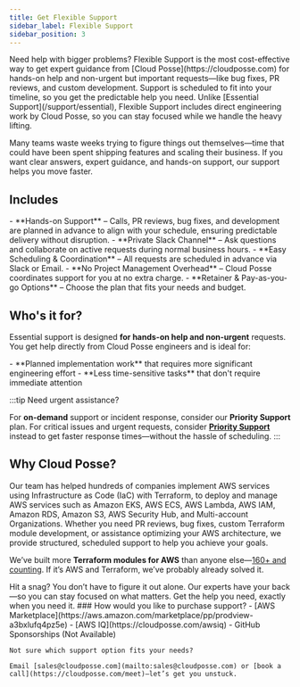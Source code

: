 ```yaml
---
title: Get Flexible Support
sidebar_label: Flexible Support
sidebar_position: 3
---
```


<Intro>
Need help with bigger problems? Flexible Support is the most cost-effective way to get expert guidance from [Cloud Posse](https://cloudposse.com) for hands-on help and non-urgent but important requests—like bug fixes, PR reviews, and custom development. Support is scheduled to fit into your timeline, so you get the predictable help you need. Unlike [Essential Support](/support/essential), Flexible Support includes direct engineering work by Cloud Posse, so you can stay focused while we handle the heavy lifting.
</Intro>

Many teams waste weeks trying to figure things out themselves—time that could have been spent shipping features and scaling their business. If you want clear answers, expert guidance, and hands-on support, our support helps you move faster.

## Includes

<FeatureList>
  - **Hands-on Support** – Calls, PR reviews, bug fixes, and development are planned in advance to align with your schedule, ensuring predictable delivery without disruption.
  - **Private Slack Channel** – Ask questions and collaborate on active requests during normal business hours.
  - **Easy Scheduling & Coordination** – All requests are scheduled in advance via Slack or Email.
  - **No Project Management Overhead** – Cloud Posse coordinates support for you at no extra charge.
  - **Retainer & Pay-as-you-go Options** – Choose the plan that fits your needs and budget.
</FeatureList>

## Who's it for?

Essential support is designed **for hands-on help and non-urgent** requests. You get help directly from Cloud Posse engineers and is ideal for:

<FeatureList>
- **Planned implementation work** that requires more significant engineering effort
- **Less time-sensitive tasks** that don't require immediate attention
</FeatureList>


:::tip Need urgent assistance?

For **on-demand** support or incident response, consider our **Priority Support** plan. For critical issues and urgent requests, consider [**Priority Support**](/support/priority) instead to get faster response times—without the hassle of scheduling.
:::

## Why Cloud Posse?

Our team has helped hundreds of companies implement AWS services using Infrastructure as Code (IaC) with Terraform, to deploy and manage AWS services such as Amazon EKS, AWS ECS, AWS Lambda, AWS IAM, Amazon RDS, Amazon S3, AWS Security Hub, and Multi-account Organizations. Whether you need PR reviews, bug fixes, custom Terraform module development, or assistance optimizing your AWS architecture, we provide structured, scheduled support to help you achieve your goals.

We’ve built more **Terraform modules for AWS** than anyone else—[160+ and counting](https://github.com/cloudposse/).  If it’s AWS and Terraform, we’ve probably already solved it.

<ActionCard title="Need Help? Get It Now.">
  Hit a snag? You don’t have to figure it out alone. Our experts have your back—so you can stay focused on what matters. Get the help you need, exactly when you need it.

  <PrimaryCTA label="Get Support">
    ### How would you like to purchase support?
    - [AWS Marketplace](https://aws.amazon.com/marketplace/pp/prodview-a3bxlufq4pz5e)
    - [AWS IQ](https://cloudposse.com/awsiq)
    - GitHub Sponsorships (Not Available)

    Not sure which support option fits your needs?

    Email [sales@cloudposse.com](mailto:sales@cloudposse.com) or [book a call](https://cloudposse.com/meet)—let’s get you unstuck.
  </PrimaryCTA>
</ActionCard>
